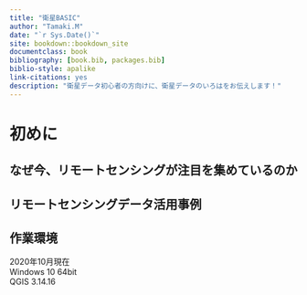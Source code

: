 ```yaml
--- 
title: "衛星BASIC"
author: "Tamaki.M"
date: "`r Sys.Date()`"
site: bookdown::bookdown_site
documentclass: book
bibliography: [book.bib, packages.bib]
biblio-style: apalike
link-citations: yes
description: "衛星データ初心者の方向けに、衛星データのいろはをお伝えします！"
---
```


# 初めに {-}

## なぜ今、リモートセンシングが注目を集めているのか

## リモートセンシングデータ活用事例


## 作業環境

2020年10月現在  
Windows 10 64bit  
QGIS 3.14.16  



